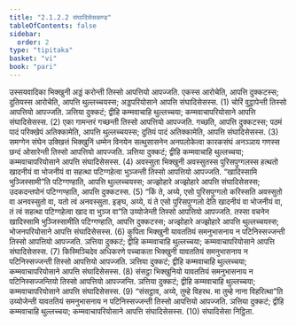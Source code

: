 ```yaml
---
title: "2.1.2.2 संघादिसेसकण्ड"
tableOfContents: false
sidebar:
  order: 2
type: "tipitaka"
basket: "vi"
book: "pari"
---
```



<DynamicBreadcrumb />

<Division number="229" book="pari">

<Paragraph number="853" book="pari">
उस्सयवादिका भिक्खुनी अड्डं करोन्ती तिस्सो आपत्तियो आपज्जति. एकस्स आरोचेति, आपत्ति दुक्कटस्स; दुतियस्स आरोचेति, आपत्ति थुल्लच्चयस्स; अड्डपरियोसाने आपत्ति संघादिसेसस्स. (1)
</Paragraph>

<Paragraph number="854" book="pari">
चोरिं वुट्ठापेन्ती तिस्सो आपत्तियो आपज्जति. ञत्तिया दुक्कटं; द्वीहि कम्मवाचाहि थुल्लच्चया; कम्मवाचापरियोसाने आपत्ति संघादिसेसस्स. (2)
</Paragraph>

<Paragraph number="855" book="pari">
एका गामन्तरं गच्छन्ती तिस्सो आपत्तियो आपज्जति. गच्छति, आपत्ति दुक्कटस्स; पठमं पादं परिक्खेपं अतिक्कामेति, आपत्ति थुल्लच्चयस्स; दुतियं पादं अतिक्कामेति, आपत्ति संघादिसेसस्स. (3)
</Paragraph>

<Paragraph number="856" book="pari">
समग्गेन संघेन उक्खित्तं भिक्खुनिं धम्मेन विनयेन सत्थुसासनेन अनपलोकेत्वा कारकसंघं अनञ्ञाय गणस्स छन्दं ओसारेन्ती तिस्सो आपत्तियो आपज्जति. ञत्तिया दुक्कटं; द्वीहि कम्मवाचाहि थुल्लच्चया; कम्मवाचापरियोसाने आपत्ति संघादिसेसस्स. (4)
</Paragraph>

<Paragraph number="857" book="pari">
अवस्सुता भिक्खुनी अवस्सुतस्स पुरिसपुग्गलस्स हत्थतो खादनीयं वा भोजनीयं वा सहत्था पटिग्गहेत्वा भुञ्जन्ती तिस्सो आपत्तियो आपज्जति. “खादिस्सामि भुञ्जिस्सामी”ति पटिग्गण्हाति, आपत्ति थुल्लच्चयस्स; अज्झोहारे अज्झोहारे आपत्ति संघादिसेसस्स; उदकदन्तपोनं पटिग्गण्हाति, आपत्ति दुक्कटस्स. (5)
</Paragraph>

<Paragraph number="858" book="pari">
“किं ते, अय्ये, एसो पुरिसपुग्गलो करिस्सति अवस्सुतो वा अनवस्सुतो वा, यतो त्वं अनवस्सुता. इङ्घ, अय्ये, यं ते एसो पुरिसपुग्गलो देति खादनीयं वा भोजनीयं वा, तं त्वं सहत्था पटिग्गहेत्वा खाद वा भुञ्ज वा”ति उय्योजेन्ती तिस्सो आपत्तियो आपज्जति. तस्सा वचनेन खादिस्सामि भुञ्जिस्सामीति पटिग्गण्हाति, आपत्ति दुक्कटस्स; अज्झोहारे अज्झोहारे आपत्ति थुल्लच्चयस्स; भोजनपरियोसाने आपत्ति संघादिसेसस्स. (6)
</Paragraph>

<Paragraph number="859" book="pari">
कुपिता भिक्खुनी यावततियं समनुभासनाय न पटिनिस्सज्जन्ती तिस्सो आपत्तियो आपज्जति. ञत्तिया दुक्कटं; द्वीहि कम्मवाचाहि थुल्लच्चया; कम्मवाचापरियोसाने आपत्ति संघादिसेसस्स. (7)
</Paragraph>

<Paragraph number="860" book="pari">
किस्मिञ्चिदेव अधिकरणे पच्चाकता भिक्खुनी यावततियं समनुभासनाय न पटिनिस्सज्जन्ती तिस्सो आपत्तियो आपज्जति. ञत्तिया दुक्कटं; द्वीहि कम्मवाचाहि थुल्लच्चया; कम्मवाचापरियोसाने आपत्ति संघादिसेसस्स. (8)
</Paragraph>

<Paragraph number="861" book="pari">
संसट्ठा भिक्खुनियो यावततियं समनुभासनाय न पटिनिस्सज्जन्तियो तिस्सो आपत्तियो आपज्जन्ति. ञत्तिया दुक्कटं; द्वीहि कम्मवाचाहि थुल्लच्चया; कम्मवाचापरियोसाने आपत्ति संघादिसेसस्स. (9)
</Paragraph>

<Paragraph number="862" book="pari">
“संसट्ठाव, अय्ये, तुम्हे विहरथ. मा तुम्हे नाना विहरित्था”ति उय्योजेन्ती यावततियं समनुभासनाय न पटिनिस्सज्जन्ती तिस्सो आपत्तियो आपज्जति. ञत्तिया दुक्कटं; द्वीहि कम्मवाचाहि थुल्लच्चया; कम्मवाचापरियोसाने आपत्ति संघादिसेसस्स. (10)

</Paragraph>
</Division>

<Paragraph number="863" type="center" book="pari">
संघादिसेसा निट्ठिता.
</Paragraph>